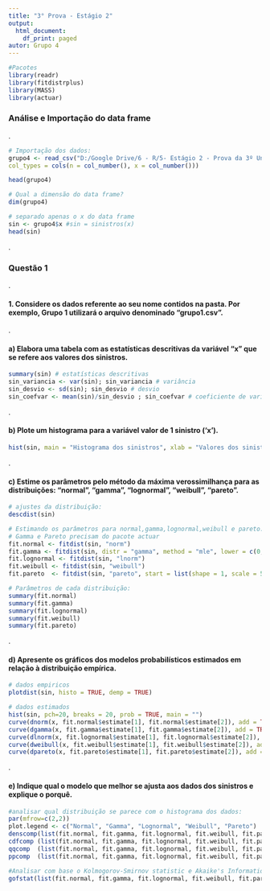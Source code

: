 ```yaml
---
title: "3° Prova - Estágio 2"
output:
  html_document:
    df_print: paged
autor: Grupo 4
---
```


```r
#Pacotes
library(readr)
library(fitdistrplus)
library(MASS)
library(actuar)
```

### **Análise e Importação do data frame**
.

```r
# Importação dos dados:
grupo4 <- read_csv("D:/Google Drive/6 - R/5- Estágio 2 - Prova da 3º Unidade/Dados/grupo4.csv", 
col_types = cols(n = col_number(), x = col_number()))

head(grupo4)

# Qual a dimensão do data frame?
dim(grupo4)
```
```r
# separado apenas o x do data frame
sin <- grupo4$x #sin = sinistros(x)
head(sin)
```
.

### **Questão 1**
.

#### 1. Considere os dados referente ao seu nome contidos na pasta. Por exemplo, Grupo 1 utilizará o arquivo denominado “grupo1.csv”.
.

#### a) Elabora uma tabela com as estatísticas descritivas da variável “x” que se refere aos valores dos sinistros.
```r
summary(sin) # estatísticas descritivas
sin_variancia <- var(sin); sin_variancia # variância
sin_desvio <- sd(sin); sin_desvio # desvio
sin_coefvar <- mean(sin)/sin_desvio ; sin_coefvar # coeficiente de variação dos sinistros
```
.

#### b) Plote um histograma para a variável valor de 1 sinistro (‘x’).
```r
hist(sin, main = "Histograma dos sinistros", xlab = "Valores dos sinistros", ylab = "Frequência", breaks = 90)
```
.

#### c) Estime os parâmetros pelo método da máxima verossimilhança para as distribuições: “normal”, “gamma”, “lognormal”, “weibull”, “pareto”.
```r
# ajustes da distribuição:
descdist(sin) 

# Estimando os parâmetros para normal,gamma,lognormal,weibull e pareto:
# Gamma e Pareto precisam do pacote actuar
fit.normal <- fitdist(sin, "norm")
fit.gamma <- fitdist(sin, distr = "gamma", method = "mle", lower = c(0, 0), start = list(scale = 1, shape = 1)) 
fit.lognormal <- fitdist(sin, "lnorm")
fit.weibull <- fitdist(sin, "weibull")
fit.pareto  <- fitdist(sin, "pareto", start = list(shape = 1, scale = 500)) 

# Parâmetros de cada distribuição:
summary(fit.normal)
summary(fit.gamma)
summary(fit.lognormal)
summary(fit.weibull)
summary(fit.pareto)

```
.

#### d) Apresente os gráficos dos modelos probabilísticos estimados em relação à distribuição empírica.
```r
# dados empiricos
plotdist(sin, histo = TRUE, demp = TRUE) 

# dados estimados
hist(sin, pch=20, breaks = 20, prob = TRUE, main = "")
curve(dnorm(x, fit.normal$estimate[1], fit.normal$estimate[2]), add = TRUE, col = "purple")
curve(dgamma(x, fit.gamma$estimate[1], fit.gamma$estimate[2]), add = TRUE, col = "blue")
curve(dlnorm(x, fit.lognormal$estimate[1], fit.lognormal$estimate[2]), add = TRUE, col = "red")
curve(dweibull(x, fit.weibull$estimate[1], fit.weibull$estimate[2]), add = TRUE, col = "orange")
curve(dpareto(x, fit.pareto$estimate[1], fit.pareto$estimate[2]), add = TRUE, col = "green")
```
.

#### e) Indique qual o modelo que melhor se ajusta aos dados dos sinistros e explique o porquê.
```r
#analisar qual distribuição se parece com o histograma dos dados:
par(mfrow=c(2,2))
plot.legend <- c("Normal", "Gamma", "Lognormal", "Weibull", "Pareto")
denscomp(list(fit.normal, fit.gamma, fit.lognormal, fit.weibull, fit.pareto), legendtext = plot.legend)
cdfcomp (list(fit.normal, fit.gamma, fit.lognormal, fit.weibull, fit.pareto), legendtext = plot.legend)
qqcomp  (list(fit.normal, fit.gamma, fit.lognormal, fit.weibull, fit.pareto), legendtext = plot.legend)
ppcomp  (list(fit.normal, fit.gamma, fit.lognormal, fit.weibull, fit.pareto), legendtext = plot.legend)

#Analisar com base o Kolmogorov-Smirnov statistic e Akaike's Information Criterion:
gofstat(list(fit.normal, fit.gamma, fit.lognormal, fit.weibull, fit.pareto), fitnames = c("Normal", "Gamma", "Lognormal", "Weibull", "Pareto"))
```

